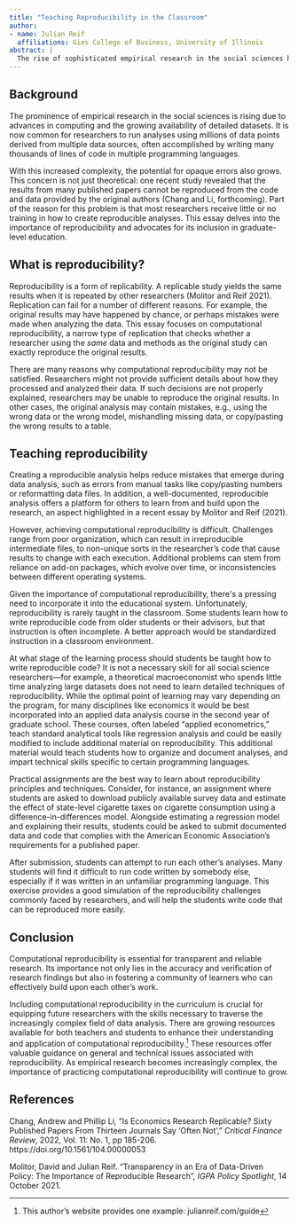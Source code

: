 ```yaml
---
title: "Teaching Reproducibility in the Classroom"
author:
- name: Julian Reif
  affiliations: Gies College of Business, University of Illinois
abstract: |
  The rise of sophisticated empirical research in the social sciences has brought new challenges to research transparency. Computational reproducibility, which checks if results can be duplicated using the same data and methods, often fails due to insufficient detailing or analytical mistakes. This essay emphasizes the importance of teaching reproducibility in the classroom at the graduate level and provides some suggestions for practical assignments that teach real-world reproducibility challenges. 
---
```


## Background

The prominence of empirical research in the social sciences is rising
due to advances in computing and the growing availability of detailed
datasets. It is now common for researchers to run analyses using
millions of data points derived from multiple data sources, often
accomplished by writing many thousands of lines of code in multiple
programming languages.

With this increased complexity, the potential for opaque errors also
grows. This concern is not just theoretical: one recent study revealed
that the results from many published papers cannot be reproduced from
the code and data provided by the original authors (Chang and Li,
forthcoming). Part of the reason for this problem is that most
researchers receive little or no training in how to create reproducible
analyses. This essay delves into the importance of reproducibility and
advocates for its inclusion in graduate-level education.

## What is reproducibility?

Reproducibility is a form of replicability. A replicable study yields
the same results when it is repeated by other researchers (Molitor and
Reif 2021). Replication can fail for a number of different reasons. For
example, the original results may have happened by chance, or perhaps
mistakes were made when analyzing the data. This essay focuses on
computational reproducibility, a narrow type of replication that checks
whether a researcher using the *same* data and methods as the original
study can exactly reproduce the original results.

There are many reasons why computational reproducibility may not be
satisfied. Researchers might not provide sufficient details about how
they processed and analyzed their data. If such decisions are not
properly explained, researchers may be unable to reproduce the original
results. In other cases, the original analysis may contain mistakes,
e.g., using the wrong data or the wrong model, mishandling missing data,
or copy/pasting the wrong results to a table.

## Teaching reproducibility

Creating a reproducible analysis helps reduce mistakes that emerge
during data analysis, such as errors from manual tasks like copy/pasting
numbers or reformatting data files. In addition, a well-documented,
reproducible analysis offers a platform for others to learn from and
build upon the research, an aspect highlighted in a recent essay by
Molitor and Reif (2021).

However, achieving computational reproducibility is difficult.
Challenges range from poor organization, which can result in
irreproducible intermediate files, to non-unique sorts in the
researcher's code that cause results to change with each execution.
Additional problems can stem from reliance on add-on packages, which
evolve over time, or inconsistencies between different operating
systems.

Given the importance of computational reproducibility, there\'s a
pressing need to incorporate it into the educational system.
Unfortunately, reproducibility is rarely taught in the classroom. Some
students learn how to write reproducible code from older students or
their advisors, but that instruction is often incomplete. A better
approach would be standardized instruction in a classroom environment.

At what stage of the learning process should students be taught how to
write reproducible code? It is not a necessary skill for all social
science researchers---for example, a theoretical macroeconomist who
spends little time analyzing large datasets does not need to learn
detailed techniques of reproducibility. While the optimal point of
learning may vary depending on the program, for many disciplines like
economics it would be best incorporated into an applied data analysis
course in the second year of graduate school. These courses, often
labeled "applied econometrics," teach standard analytical tools like
regression analysis and could be easily modified to include additional
material on reproducibility. This additional material would teach
students how to organize and document analyses, and impart technical
skills specific to certain programming languages.

Practical assignments are the best way to learn about reproducibility
principles and techniques. Consider, for instance, an assignment where
students are asked to download publicly available survey data and
estimate the effect of state-level cigarette taxes on cigarette
consumption using a difference-in-differences model. Alongside
estimating a regression model and explaining their results, students
could be asked to submit documented data and code that complies with the
American Economic Association's requirements for a published paper.

After submission, students can attempt to run each other's analyses.
Many students will find it difficult to run code written by somebody
else, especially if it was written in an unfamiliar programming
language. This exercise provides a good simulation of the
reproducibility challenges commonly faced by researchers, and will help
the students write code that can be reproduced more easily.

## Conclusion

Computational reproducibility is essential for transparent and reliable
research. Its importance not only lies in the accuracy and verification
of research findings but also in fostering a community of learners who
can effectively build upon each other's work.

Including computational reproducibility in the curriculum is crucial for
equipping future researchers with the skills necessary to traverse the
increasingly complex field of data analysis. There are growing resources
available for both teachers and students to enhance their understanding
and application of computational reproducibility.[^1] These resources
offer valuable guidance on general and technical issues associated with
reproducibility. As empirical research becomes increasingly complex, the
importance of practicing computational reproducibility will continue to
grow.

## References

Chang, Andrew and Phillip Li, "Is Economics Research Replicable? Sixty
Published Papers From Thirteen Journals Say 'Often Not'," *Critical
Finance Review*, 2022, Vol. 11: No. 1, pp 185-206. https://doi.org/10.1561/104.00000053

Molitor, David and Julian Reif. "Transparency in an Era of Data-Driven
Policy: The Importance of Reproducible Research", *IGPA Policy
Spotlight*, 14 October 2021.

[^1]: This author's website provides one example: julianreif.com/guide
